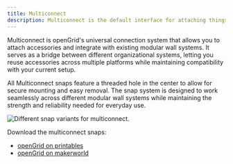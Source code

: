 ```yaml
---
title: Multiconnect
description: Multiconnect is the default interface for attaching things.
---
```


Multiconnect is openGrid's universal connection system that allows you to attach accessories and integrate with existing modular wall systems. It serves as a bridge between different organizational systems, letting you reuse accessories across multiple platforms while maintaining compatibility with your current setup.

All Multiconnect snaps feature a threaded hole in the center to allow for secure mounting and easy removal. The snap system is designed to work seamlessly across different modular wall systems while maintaining the strength and reliability needed for everyday use.

<Image src={multiconnectSnapsImage} alt="Different snap variants for multiconnect." />

Download the multiconnect snaps:
* [openGrid on printables](https://www.printables.com/model/1214361-opengrid-walldesk-mounting-framework-and-ecosystem)
* [openGrid on makerworld](https://makerworld.com/en/models/1179191-opengrid-wall-desk-mounting-framework-ecosystem)
